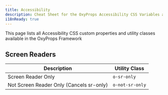```yaml
---
title: Accessibility
description: Cheat Sheet for the OxyProps Accessibility CSS Variables and Utility Classes.
i18nReady: true
---
```



This page lists all Accessibility CSS custom properties and utility classes available in the OxyProps Framework

## Screen Readers

| Description                              | Utility Class                                                        |
| ---------------------------------------- | -------------------------------------------------------------------- |
| Screen Reader Only                       | <ClipboardCopy value="o-sr-only">`o-sr-only`</ClipboardCopy>         |
| Not Screen Reader Only (Cancels sr-only) | <ClipboardCopy value="o-not-sr-only">`o-not-sr-only`</ClipboardCopy> |
